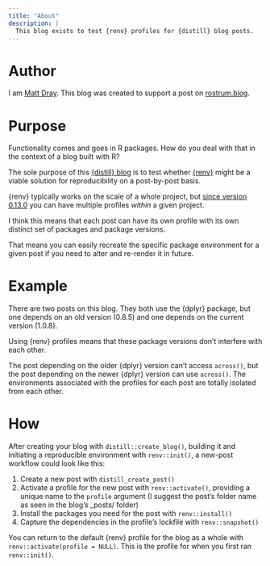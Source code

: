 ```yaml
---
title: "About"
description: |
  This blog exists to test {renv} profiles for {distill} blog posts.
---
```


# Author

I am [Matt Dray](https://www.matt-dray.com). This blog was created to support a post on [rostrum.blog](https://www.rostrum.blog/).

# Purpose

Functionality comes and goes in R packages. How do you deal with that in the context of a blog built with R?

The sole purpose of this [{distill} blog](https://rstudio.github.io/distill/) is to test whether [{renv}](https://rstudio.github.io/renv/) might be a viable solution for reproducibility on a post-by-post basis.

{renv} typically works on the scale of a whole project, but [since version 0.13.0](https://rstudio.github.io/renv/articles/profiles.htm) you can have multiple profiles _within_ a given project.

I think this means that each post can have its own profile with its own distinct set of packages and package versions.

That means you can easily recreate the specific package environment for a given post if you need to alter and re-render it in future.

# Example

There are two posts on this blog. They both use the {dplyr} package, but one depends on an old version (0.8.5) and one depends on the current version (1.0.8). 

Using {renv} profiles means that these package versions don't interfere with each other. 

The post depending on the older {dplyr} version can't access `across()`, but the post depending on the newer {dplyr} version can use `across()`. The environments associated with the profiles for each post are totally isolated from each other.

# How

After creating your blog with `distill::create_blog()`, building it and initiating a reproducible environment with `renv::init()`, a new-post workflow could look like this:

1. Create a new post with `distill_create_post()`
1. Activate a profile for the new post with `renv::activate()`, providing a unique name to the `profile` argument (I suggest the post's folder name as seen in the blog's _posts/ folder)
1. Install the packages you need for the post with `renv::install()`
1. Capture the dependencies in the profile's lockfile with `renv::snapshot()`

You can return to the default {renv} profile for the blog as a whole with `renv::activate(profile = NULL)`. This is the profile for when you first ran `renv::init()`.
